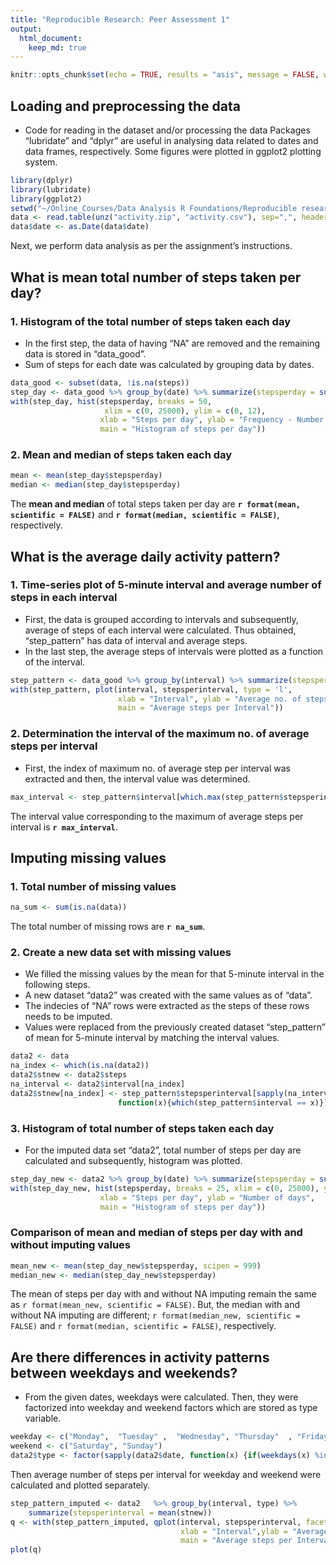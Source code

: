 ```yaml
---
title: "Reproducible Research: Peer Assessment 1"
output: 
  html_document:
    keep_md: true
---
```


```r
knitr::opts_chunk$set(echo = TRUE, results = "asis", message = FALSE, warning=FALSE)
```

## Loading and preprocessing the data
- Code for reading in the dataset and/or processing the data
Packages "lubridate"  and "dplyr" are useful in analysing data related to dates and data frames, respectively. Some figures were plotted in ggplot2 plotting system. 

```r
library(dplyr)
library(lubridate)
library(ggplot2)
setwd("~/Online_Courses/Data Analysis R Foundations/Reproducible research/Project 1/RepData_PeerAssessment1")
data <- read.table(unz("activity.zip", "activity.csv"), sep=",", header = TRUE)
data$date <- as.Date(data$date)
```

Next, we perform data analysis as per the assignment's instructions. 



## What is mean total number of steps taken per day?

### 1. Histogram of the total number of steps taken each day
- In the first step, the data of having "NA" are removed and the remaining data is stored in "data_good".
- Sum of steps for each date was calculated by grouping data by dates. 
```r
data_good <- subset(data, !is.na(steps))
step_day <- data_good %>% group_by(date) %>% summarize(stepsperday = sum(steps))
with(step_day, hist(stepsperday, breaks = 50, 
                     xlim = c(0, 25000), ylim = c(0, 12),
                    xlab = "Steps per day", ylab = "Frequency - Number of days", 
                    main = "Histogram of steps per day"))
```

### 2. Mean and median of steps taken each day
```r
mean <- mean(step_day$stepsperday)
median <- median(step_day$stepsperday)
```
The **mean and median** of total steps taken per day are **`r format(mean, scientific = FALSE)`** and **`r format(median, scientific = FALSE)`**, respectively.


## What is the average daily activity pattern?

### 1. Time-series plot of 5-minute interval and average number of steps in each interval \

- First, the data is grouped according to intervals and subsequently, average of steps of each interval were calculated. Thus obtained, "step_pattern" has data of interval and average steps.
<!-- - In the next step, intervals were converted into time series by using function strptime. -->
- In the last step, the average steps of intervals were plotted as a function of the interval.  

```r
step_pattern <- data_good %>% group_by(interval) %>% summarize(stepsperinterval = mean(steps))
with(step_pattern, plot(interval, stepsperinterval, type = 'l', 
                        xlab = "Interval", ylab = "Average no. of steps", 
                        main = "Average steps per Interval"))
```

### 2. Determination the interval of the maximum no. of average steps per interval 
- First, the index of maximum no. of average step per interval was extracted and then, the interval value was determined. 
```r
max_interval <- step_pattern$interval[which.max(step_pattern$stepsperinterval)]
```
The interval value corresponding to the maximum of average steps per interval is **`r max_interval`**.

## Imputing missing values
### 1. Total number of missing values
```r
na_sum <- sum(is.na(data))
```
The total number of missing rows are **`r na_sum`**.

### 2. Create a new data set with missing values
- We filled the missing values by the mean for that 5-minute interval in the following steps.
- A new dataset "data2" was created with the same values as of "data".
- The indecies of "NA" rows were extracted as the steps of these rows needs to be imputed.
- Values were replaced from the previously created dataset "step_pattern" of mean for 5-minute interval by matching the interval values. 

```r
data2 <- data
na_index <- which(is.na(data2))
data2$stnew <- data2$steps 
na_interval <- data2$interval[na_index]
data2$stnew[na_index] <- step_pattern$stepsperinterval[sapply(na_interval, 
                        function(x){which(step_pattern$interval == x)})]

```

### 3. Histogram of total number of steps taken each day
- For the imputed data set "data2", total number of steps per day are calculated and subsequently, histogram was plotted.

```r
step_day_new <- data2 %>% group_by(date) %>% summarize(stepsperday = sum(stnew))
with(step_day_new, hist(stepsperday, breaks = 25, xlim = c(0, 25000), ylim = c(0,20),
                    xlab = "Steps per day", ylab = "Number of days", 
                    main = "Histogram of steps per day"))
```

### Comparison of mean and median of steps per day with and without imputing values

```r
mean_new <- mean(step_day_new$stepsperday, scipen = 999)
median_new <- median(step_day_new$stepsperday)
```
The mean of steps per day with and without NA imputing remain the same as `r format(mean_new, scientific = FALSE)`. But, the median with and without NA imputing are different; `r format(median_new, scientific = FALSE)` and `r format(median, scientific = FALSE)`, respectively.

## Are there differences in activity patterns between weekdays and weekends?
- From the given dates, weekdays were calculated. Then, they were factorized into weekday and weekend factors which are stored as type variable. 
```r
weekday <- c("Monday",  "Tuesday" ,  "Wednesday", "Thursday"  , "Friday" )
weekend <- c("Saturday", "Sunday")
data2$type <- factor(sapply(data2$date, function(x) {if(weekdays(x) %in% weekday) "Weekday" else "Weekend"}))
```


Then average number of steps per interval for weekday and weekend were calculated and plotted separately. 
```r
step_pattern_imputed <- data2   %>% group_by(interval, type) %>% 
    summarize(stepsperinterval = mean(stnew))
q <- with(step_pattern_imputed, qplot(interval, stepsperinterval, facets = type~., 
                                      xlab = "Interval",ylab = "Average no. of steps", 
                                      main = "Average steps per Interval", geom = "path"))
plot(q)
```
